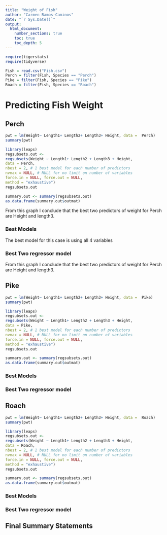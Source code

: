 ```yaml
---
title: "Weight of Fish"
author: "Carmen Ramos-Caminos"
date: "`r Sys.Date()`"  
output: 
  html_document:
    number_sections: true
    toc: true
    toc_depth: 5
---
```



```r
require(tigerstats)
require(tidyverse)

Fish = read.csv("Fish.csv")
Perch = filter(Fish, Species == "Perch")
Pike = filter(Fish, Species == "Pike")
Roach = filter(Fish, Species == "Roach")
```

# Predicting Fish Weight

## Perch
```r

pwt = lm(Weight~ Length1+ Length2+ Length3+ Height, data =  Perch)
summary(pwt)
```
```r
library(leaps)
regsubsets.out <-
regsubsets(Weight ~ Length1+ Length2 + Length3 + Height,
data = Perch,
nbest = 2, # 1 best model for each number of predictors
nvmax = NULL, # NULL for no limit on number of variables
force.in = NULL, force.out = NULL,
method = "exhaustive")
regsubsets.out
```

```r
summary.out <- summary(regsubsets.out)
as.data.frame(summary.out$outmat)
```
From this graph I conclude that the best two predictors of weight for Perch are Height and length3.

### Best Models
The best model for this case is using all 4 variables

### Best Two regressor model
From this graph I conclude that the best two predictors of weight for Perch are Height and length3.

## Pike

```r

pwt = lm(Weight~ Length1+ Length2+ Length3+ Height, data =  Pike)
summary(pwt)
```
```r
library(leaps)
regsubsets.out <-
regsubsets(Weight ~ Length1+ Length2 + Length3 + Height,
data = Pike,
nbest = 2, # 1 best model for each number of predictors
nvmax = NULL, # NULL for no limit on number of variables
force.in = NULL, force.out = NULL,
method = "exhaustive")
regsubsets.out
```
```r
summary.out <- summary(regsubsets.out)
as.data.frame(summary.out$outmat)
```

### Best Models

### Best Two regressor model






## Roach

```r

pwt = lm(Weight~ Length1+ Length2+ Length3+ Height, data =  Roach)
summary(pwt)
```
```r
library(leaps)
regsubsets.out <-
regsubsets(Weight ~ Length1+ Length2 + Length3 + Height,
data = Roach,
nbest = 2, # 1 best model for each number of predictors
nvmax = NULL, # NULL for no limit on number of variables
force.in = NULL, force.out = NULL,
method = "exhaustive")
regsubsets.out
```
```r
summary.out <- summary(regsubsets.out)
as.data.frame(summary.out$outmat)
```

### Best Models

### Best Two regressor model




## Final Summary Statements
